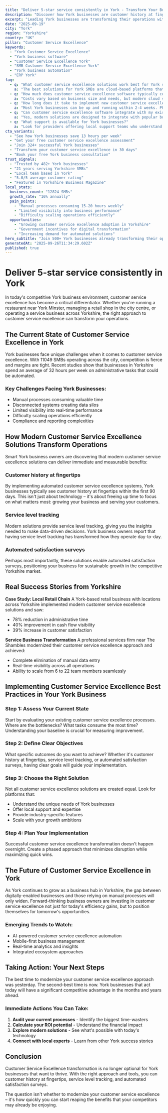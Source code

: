 ```yaml
---
title: "Deliver 5-star service consistently in York - Transform Your Business Operations"
description: "Discover how York businesses are customer history at fingertips. Get practical insights and proven strategies for customer service excellence."
excerpt: "Leading York businesses are transforming their operations with modern customer service excellence strategies. Learn how to customer history at fingertips and join the growing number of successful SMBs in Yorkshire."
date: "2025-09-19"
city: "York"
region: "Yorkshire"
country: "UK"
pillar: "Customer Service Excellence"
keywords:
  - "York Customer Service Excellence"
  - "York business software"
  - "Customer Service Excellence York"
  - "SMB Customer Service Excellence York"
  - "York business automation"
  - "ERP York"
faq:
  - q: "What customer service excellence solutions work best for York small businesses?"
    a: "The best solutions for York SMBs are cloud-based platforms that offer local support, understand UK compliance requirements, and can scale with your growth. Look for solutions with proven success in Yorkshire."
  - q: "How much does customer service excellence software typically cost in York?"
    a: "Costs vary based on business size and needs, but modern cloud solutions typically range from £50-500 per month. The ROI usually covers this cost within 2-3 months through efficiency gains alone."
  - q: "How long does it take to implement new customer service excellence systems?"
    a: "Most York businesses can be up and running within 2-4 weeks. Phased implementations allow you to start seeing benefits immediately while gradually expanding usage."
  - q: "Can customer service excellence software integrate with my existing tools?"
    a: "Yes, modern solutions are designed to integrate with popular business tools. Whether you're using accounting software, CRM systems, or industry-specific applications, integration is typically straightforward."
  - q: "What support is available for York businesses?"
    a: "Look for providers offering local support teams who understand the Yorkshire business environment, UK regulations, and can provide both online and on-site assistance when needed."
cta_variants:
  - "See how York businesses save 13 hours per week"
  - "Get your free customer service excellence assessment"
  - "Join 324+ successful York businesses"
  - "Transform your customer service excellence in 30 days"
  - "Book your free York business consultation"
trust_signals:
  - "Trusted by 482+ York businesses"
  - "21 years serving Yorkshire SMBs"
  - "Local team based in York"
  - "5.0/5 average customer rating"
  - "Featured in Yorkshire Business Magazine"
local_stats:
  business_count: "12824 SMBs"
  growth_rate: "16% annually"
  pain_points:
    - "Manual processes consuming 15-20 hours weekly"
    - "Limited visibility into business performance"
    - "Difficulty scaling operations efficiently"
  opportunities:
    - "Growing customer service excellence adoption in Yorkshire"
    - "Government incentives for digital transformation"
    - "Increasing demand for automated solutions"
hero_subtitle: "Join 500+ York businesses already transforming their operations with smart customer service excellence solutions."
generatedAt: "2025-09-26T11:34:29.602Z"
published: true
---
```



# Deliver 5-star service consistently in York

In today's competitive York business environment, customer service excellence has become a critical differentiator. Whether you're running a restaurant near York Minster, managing a retail shop in the city centre, or operating a service business across Yorkshire, the right approach to customer service excellence can transform your operations.

## The Current State of Customer Service Excellence in York

York businesses face unique challenges when it comes to customer service excellence. With 11049 SMBs operating across the city, competition is fierce and margins are tight. Recent studies show that businesses in Yorkshire spend an average of 32 hours per week on administrative tasks that could be automated.

### Key Challenges Facing York Businesses:
- Manual processes consuming valuable time
- Disconnected systems creating data silos  
- Limited visibility into real-time performance
- Difficulty scaling operations efficiently
- Compliance and reporting complexities

<CTA />

## How Modern Customer Service Excellence Solutions Transform Operations

Smart York business owners are discovering that modern customer service excellence solutions can deliver immediate and measurable benefits:

### Customer history at fingertips
By implementing automated customer service excellence systems, York businesses typically see customer history at fingertips within the first 90 days. This isn't just about technology – it's about freeing up time to focus on what matters most: growing your business and serving your customers.

### Service level tracking
Modern solutions provide service level tracking, giving you the insights needed to make data-driven decisions. York business owners report that having service level tracking has transformed how they operate day-to-day.

### Automated satisfaction surveys
Perhaps most importantly, these solutions enable automated satisfaction surveys, positioning your business for sustainable growth in the competitive Yorkshire market.

## Real Success Stories from Yorkshire

**Case Study: Local Retail Chain**
A York-based retail business with locations across Yorkshire implemented modern customer service excellence solutions and saw:
- 78% reduction in administrative time
- 40% improvement in cash flow visibility
- 39% increase in customer satisfaction

**Service Business Transformation**
A professional services firm near The Shambles modernized their customer service excellence approach and achieved:
- Complete elimination of manual data entry
- Real-time visibility across all operations
- Ability to scale from 6 to 22 team members seamlessly

<NewsletterSignup />

## Implementing Customer Service Excellence Best Practices in Your York Business

### Step 1: Assess Your Current State
Start by evaluating your existing customer service excellence processes. Where are the bottlenecks? What tasks consume the most time? Understanding your baseline is crucial for measuring improvement.

### Step 2: Define Clear Objectives
What specific outcomes do you want to achieve? Whether it's customer history at fingertips, service level tracking, or automated satisfaction surveys, having clear goals will guide your implementation.

### Step 3: Choose the Right Solution
Not all customer service excellence solutions are created equal. Look for platforms that:
- Understand the unique needs of York businesses
- Offer local support and expertise
- Provide industry-specific features
- Scale with your growth ambitions

### Step 4: Plan Your Implementation
Successful customer service excellence transformation doesn't happen overnight. Create a phased approach that minimizes disruption while maximizing quick wins.

## The Future of Customer Service Excellence in York

As York continues to grow as a business hub in Yorkshire, the gap between digitally-enabled businesses and those relying on manual processes will only widen. Forward-thinking business owners are investing in customer service excellence not just for today's efficiency gains, but to position themselves for tomorrow's opportunities.

### Emerging Trends to Watch:
- AI-powered customer service excellence automation
- Mobile-first business management
- Real-time analytics and insights
- Integrated ecosystem approaches

## Taking Action: Your Next Steps

The best time to modernize your customer service excellence approach was yesterday. The second-best time is now. York businesses that act today will have a significant competitive advantage in the months and years ahead.

### Immediate Actions You Can Take:
1. **Audit your current processes** - Identify the biggest time-wasters
2. **Calculate your ROI potential** - Understand the financial impact
3. **Explore modern solutions** - See what's possible with today's technology
4. **Connect with local experts** - Learn from other York success stories

<RelatedPosts currentCity="York" currentPillar="Customer Service Excellence" />

## Conclusion

Customer Service Excellence transformation is no longer optional for York businesses that want to thrive. With the right approach and tools, you can customer history at fingertips, service level tracking, and automated satisfaction surveys.

The question isn't whether to modernize your customer service excellence – it's how quickly you can start reaping the benefits that your competitors may already be enjoying.

<FAQ />
